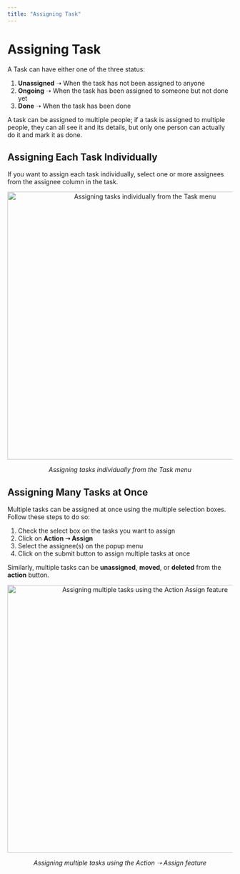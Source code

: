 ```yaml
---
title: "Assigning Task"
---
```


# Assigning Task

A Task can have either one of the three status:

1. **Unassigned** ➝ When the task has not been assigned to anyone
2. **Ongoing** ➝ When the task has been assigned to someone but not done yet
3. **Done** ➝ When the task has been done

A task can be assigned to multiple people; if a task is assigned to multiple people, they can all see it and its details, but only one person can actually do it and mark it as done.

## Assigning Each Task Individually

If you want to assign each task individually, select one or more assignees from the assignee column in the task.

<div align="center">
  <img src="https://t3837933.p.clickup-attachments.com/t3837933/4962b84e-5e90-49d0-8863-a2efdfc120e2/image.png" alt="Assigning tasks individually from the Task menu" width="600" />
  <p><i>Assigning tasks individually from the Task menu</i></p>
</div>

## Assigning Many Tasks at Once

Multiple tasks can be assigned at once using the multiple selection boxes. Follow these steps to do so:

1. Check the select box on the tasks you want to assign
2. Click on **Action ➝ Assign**
3. Select the assignee(s) on the popup menu
4. Click on the submit button to assign multiple tasks at once

Similarly, multiple tasks can be **unassigned**, **moved**, or **deleted** from the **action** button.

<div align="center">
  <img src="https://t3837933.p.clickup-attachments.com/t3837933/478ac707-ac99-499f-8aff-2885a6fe1e4c/image.png" alt="Assigning multiple tasks using the Action Assign feature" width="600" />
  <p><i>Assigning multiple tasks using the Action ➝ Assign feature</i></p>
</div>
